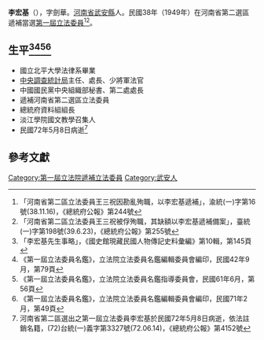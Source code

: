 {{Infobox Officeholder
|姓名=李宏基
|圖像=File:李宏基.jpg
|圖像大小=200px
|圖像說明=  
|字    =字劍華
|號    = 
|別名    = 
|出生日期 = 宣統三年十二月二十日〔1912年2月7日〕
|出生地點 = 
|逝世日期 = {{dda|1983|5|8|1912|2|7}}
|逝世地點 = 
|死因    = 
|墓地    = 
|籍貫    =[[河南省|河南省]][[武安縣|武安縣]]
|政黨    = 
|parents  =父李繼武、母白氏
|配偶    =劉沛靑
|伴侶    = 
|relatives  =  
|children  =  
|著作    = 
|past    = 
}}
'''李宏基'''（{{bd|1912年|2月7日|1983年|5月8日}}），字劍華。[[河南省|河南省]][[武安縣|武安縣]]人。民國38年（1949年）在河南省第二選區遞補當選[[第一屆立法委員|第一屆立法委員]]<ref>「河南省第二區立法委員王三祝因勘亂殉職，以李宏基遞補」，渝統(一)字第16號(38.11.16)，《總統府公報》第244號</ref><ref>「河南省第二區立法委員王三祝被俘殉職，其缺額以李宏基遞補備案」，臺統(一)字第198號(39.6.23)，《總統府公報》第255號</ref>。

== 生平<ref>「李宏基先生事略」，《國史館現藏民國人物傳記史料彙編》第10輯，第145頁</ref><ref>《第一屆立法委員名鑑》，立法院立法委員名鑑編輯委員會編印，民國42年9月，第79頁</ref><ref>《第一屆立法委員名鑑》，立法院立法委員名鑑指導委員會，民國61年6月，第56頁</ref><ref>《第一屆立法委員名鑑》，立法院立法委員名鑑編輯委員會編印，民國71年2月，第49頁</ref> ==
* 國立北平大學法律系畢業
* [[中央調查統計局|中央調查統計局]]主任、處長、少將軍法官
* 中國國民黨中央組織部秘書、第二處處長
* 遞補河南省第二選區立法委員
* 總統府資料組組長
* 淡江學院國文教學召集人
* 民國72年5月8日病逝<ref>河南省第二區選出之第一屆立法委員李宏基於民國72年5月8日病逝，依法註銷名籍，(72)台統(一)義字第3327號(72.06.14)，《總統府公報》第4152號</ref>
== 參考文獻 ==
{{reflist}}
{{中華民國第一屆立法委員}}
[[Category:第一屆立法院遞補立法委員|Category:第一屆立法院遞補立法委員]]
[[Category:武安人|Category:武安人]]